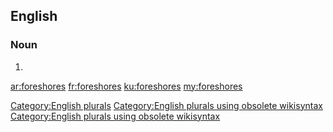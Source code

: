 ==English==

===Noun===
{{head|en}}

# {{plural of|foreshore}}

[[Category:English plurals]][[Category:English plurals using obsolete wikisyntax]][[Category:English plurals using obsolete wikisyntax]]

[[ar:foreshores]]
[[fr:foreshores]]
[[ku:foreshores]]
[[my:foreshores]]